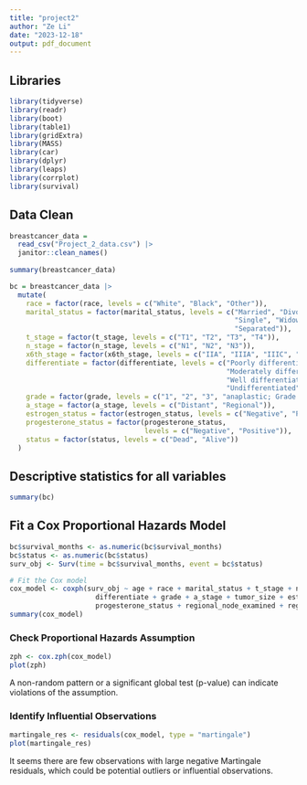 ```yaml
---
title: "project2"
author: "Ze Li"
date: "2023-12-18"
output: pdf_document
---
```


## Libraries

```r
library(tidyverse)
library(readr)
library(boot)
library(table1)
library(gridExtra)
library(MASS)
library(car)
library(dplyr)
library(leaps)
library(corrplot)
library(survival)
```

## Data Clean

```r
breastcancer_data =
  read_csv("Project_2_data.csv") |>
  janitor::clean_names()
  
summary(breastcancer_data)
```

```r
bc = breastcancer_data |>
  mutate(
    race = factor(race, levels = c("White", "Black", "Other")),
    marital_status = factor(marital_status, levels = c("Married", "Divorced", 
                                                       "Single", "Widowed", 
                                                       "Separated")),
    t_stage = factor(t_stage, levels = c("T1", "T2", "T3", "T4")),
    n_stage = factor(n_stage, levels = c("N1", "N2", "N3")),
    x6th_stage = factor(x6th_stage, levels = c("IIA", "IIIA", "IIIC", "IIB", "IIIB")),
    differentiate = factor(differentiate, levels = c("Poorly differentiated", 
                                                     "Moderately differentiated", 
                                                     "Well differentiated", 
                                                     "Undifferentiated")),
    grade = factor(grade, levels = c("1", "2", "3", "anaplastic; Grade IV")),
    a_stage = factor(a_stage, levels = c("Distant", "Regional")),
    estrogen_status = factor(estrogen_status, levels = c("Negative", "Positive")),
    progesterone_status = factor(progesterone_status, 
                                 levels = c("Negative", "Positive")),
    status = factor(status, levels = c("Dead", "Alive"))
  )
```

## Descriptive statistics for all variables

```r
summary(bc)
```

## Fit a Cox Proportional Hazards Model

```r
bc$survival_months <- as.numeric(bc$survival_months)
bc$status <- as.numeric(bc$status)
surv_obj <- Surv(time = bc$survival_months, event = bc$status)

# Fit the Cox model
cox_model <- coxph(surv_obj ~ age + race + marital_status + t_stage + n_stage + x6th_stage + 
                     differentiate + grade + a_stage + tumor_size + estrogen_status + 
                     progesterone_status + regional_node_examined + reginol_node_positive, data = bc)
summary(cox_model)
```

### Check Proportional Hazards Assumption

```r
zph <- cox.zph(cox_model)
plot(zph)
```

A non-random pattern or a significant global test (p-value) can indicate violations of the assumption.

### Identify Influential Observations

```r
martingale_res <- residuals(cox_model, type = "martingale")
plot(martingale_res)
```

It seems there are few observations with large negative Martingale residuals, which could be potential outliers or influential observations. 